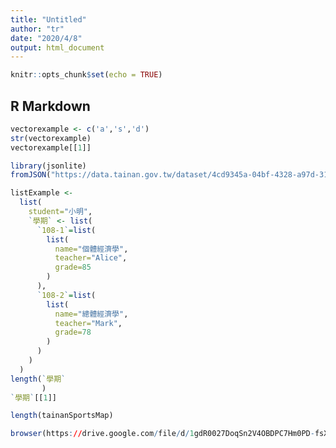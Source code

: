 ```yaml
---
title: "Untitled"
author: "tr"
date: "2020/4/8"
output: html_document
---
```


```r
knitr::opts_chunk$set(echo = TRUE)
```

## R Markdown

```r
vectorexample <- c('a','s','d')
str(vectorexample)
vectorexample[[1]]
```
```r
library(jsonlite)
fromJSON("https://data.tainan.gov.tw/dataset/4cd9345a-04bf-4328-a97d-314ff78b4763/resource/afc025fc-1ef4-447c-b785-a680391d0ca1/download/tnsport2.json", simplifyDataFrame = F) -> tainanSportsMap
```

 

```r
listExample <- 
  list(
    student="小明",
    `學期` <- list(
      `108-1`=list(
        list(
          name="個體經濟學",
          teacher="Alice",
          grade=85
        )
      ),
      `108-2`=list(
        list(
          name="總體經濟學",
          teacher="Mark",
          grade=78
        )
      )
    )
  )
length(`學期`
       )
`學期`[[1]]
```

```r
length(tainanSportsMap)
```

```r
browser(https://drive.google.com/file/d/1gdR0027DoqSn2V4OBDPC7Hm0PD-fsXZk/view)
```

